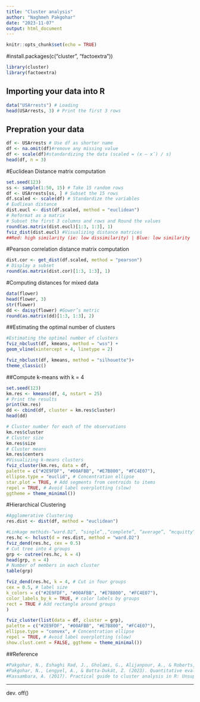 ---
title: "Cluster analysis"
author: "Naghmeh Pakgohar"
date: "2023-11-07"
output: html_document
---

```{r setup, include=FALSE}
knitr::opts_chunk$set(echo = TRUE)
```

#install.packages(c("cluster", "factoextra"))

```{r }
library(cluster)
library(factoextra)

```

## Importing your data into R 
```{r pressure, echo=FALSE}
data("USArrests") # Loading
head(USArrests, 3) # Print the first 3 rows

```
## Prepration your data
```{r}
df <- USArrests # Use df as shorter name
df <- na.omit(df)#remove any missing value
df <- scale(df)#standardizing the data (scaled = (x – x̄) / s)
head(df, n = 3)
```

#Euclidean Distance matrix computation
```{r}
set.seed(123)
ss <- sample(1:50, 15) # Take 15 random rows
df <- USArrests[ss, ] # Subset the 15 rows
df.scaled <- scale(df) # Standardize the variables
# Eudliean distance 
dist.eucl <- dist(df.scaled, method = "euclidean") 
# Reformat as a matrix
# Subset the first 3 columns and rows and Round the values
round(as.matrix(dist.eucl)[1:3, 1:3], 1)
fviz_dist(dist.eucl) #Visualizing distance matrices
##Red: high similarity (ie: low dissimilarity) | Blue: low similarity

```


#Pearson correlation distance matrix computation
```{r}
dist.cor <- get_dist(df.scaled, method = "pearson")
# Display a subset
round(as.matrix(dist.cor)[1:3, 1:3], 1)
```

#Computing distances for mixed data
```{r}
data(flower)
head(flower, 3)
str(flower)
dd <- daisy(flower) #Gower’s metric
round(as.matrix(dd)[1:3, 1:3], 2)
```

##Estimating the optimal number of clusters
```{r}
#Estimating the optimal number of clusters
fviz_nbclust(df, kmeans, method = "wss") +
geom_vline(xintercept = 4, linetype = 2)

fviz_nbclust(df, kmeans, method = "silhouette")+
theme_classic()
```


##Compute k-means with k = 4
```{r}
set.seed(123)
km.res <- kmeans(df, 4, nstart = 25)
# Print the results
print(km.res)
dd <- cbind(df, cluster = km.res$cluster)
head(dd)

# Cluster number for each of the observations
km.res$cluster
# Cluster size
km.res$size
# Cluster means
km.res$centers
#Visualizing k-means clusters
fviz_cluster(km.res, data = df,
palette = c("#2E9FDF", "#00AFBB", "#E7B800", "#FC4E07"),
ellipse.type = "euclid", # Concentration ellipse
star.plot = TRUE, # Add segments from centroids to items
repel = TRUE, # Avoid label overplotting (slow)
ggtheme = theme_minimal())

```

#Hierarchical Clustering
```{r}
#Agglomerative Clustering
res.dist <- dist(df, method = "euclidean")

#Linkage methids-“ward.D2”, “single”,,“complete”, “average”, “mcquitty”, #“median” or “centroid”.
res.hc <- hclust(d = res.dist, method = "ward.D2")
fviz_dend(res.hc, cex = 0.5)
# Cut tree into 4 groups
grp <- cutree(res.hc, k = 4)
head(grp, n = 4)
# Number of members in each cluster
table(grp)

fviz_dend(res.hc, k = 4, # Cut in four groups
cex = 0.5, # label size
k_colors = c("#2E9FDF", "#00AFBB", "#E7B800", "#FC4E07"),
color_labels_by_k = TRUE, # color labels by groups
rect = TRUE # Add rectangle around groups
)

fviz_cluster(list(data = df, cluster = grp),
palette = c("#2E9FDF", "#00AFBB", "#E7B800", "#FC4E07"),
ellipse.type = "convex", # Concentration ellipse
repel = TRUE, # Avoid label overplotting (slow)
show.clust.cent = FALSE, ggtheme = theme_minimal())
```

##Reference

```{r}
#Pakgohar, N., Eshaghi Rad, J., Gholami, G., Alijanpour, A., & Roberts, D. W. (2021). A comparative study of hard clustering algorithms for vegetation data. Journal of Vegetation Science, 32(3), e13042.
#Pakgohar, N., Lengyel, A., & Botta-Dukát, Z. (2023). Quantitative evaluation of internal clustering validation indices using binary datesets. bioRxiv, 2023-08.
#Kassambara, A. (2017). Practical guide to cluster analysis in R: Unsupervised machine learning (Vol. 1). Sthda.
```

---
 dev. off()


